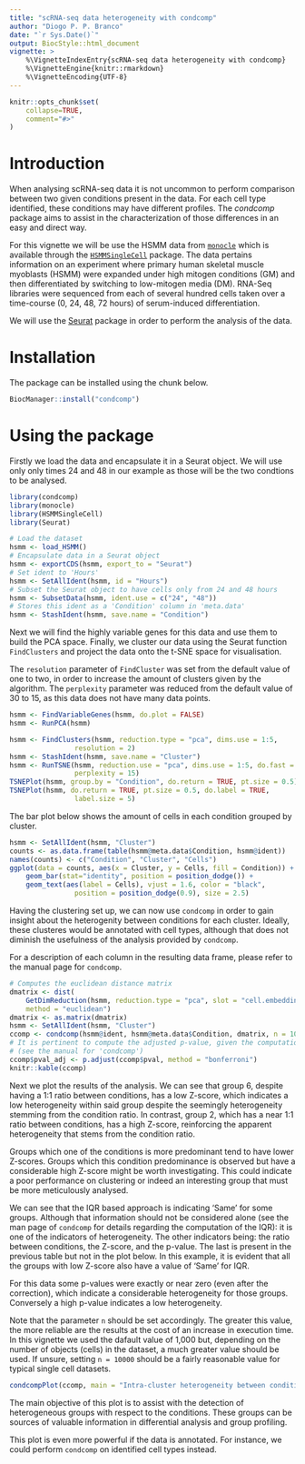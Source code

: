 ```yaml
---
title: "scRNA-seq data heterogeneity with condcomp"
author: "Diogo P. P. Branco"
date: "`r Sys.Date()`"
output: BiocStyle::html_document
vignette: >
    %\VignetteIndexEntry{scRNA-seq data heterogeneity with condcomp}
    %\VignetteEngine{knitr::rmarkdown}
    %\VignetteEncoding{UTF-8}
---
```


```r
knitr::opts_chunk$set(
    collapse=TRUE,
    comment="#>"
)
```

# Introduction

When analysing scRNA-seq data it is not uncommon to perform comparison between
two given conditions present in the data. For each cell type identified, these
conditions may have different profiles. The _condcomp_ package aims to assist in
the characterization of those differences in an easy and direct way.

For this vignette we will be use the HSMM data from
[`monocle`](https://bioconductor.org/packages/release/bioc/html/monocle.html)
which is available through the
[`HSMMSingleCell`](https://bioconductor.org/packages/release/data/experiment/html/HSMMSingleCell.html)
package.
The data pertains information on an experiment where primary human skeletal
muscle myoblasts (HSMM) were expanded under high mitogen conditions (GM) and
then differentiated by switching to low-mitogen media (DM). RNA-Seq libraries
were sequenced from each of several hundred cells taken over a time-course (0,
24, 48, 72 hours) of serum-induced differentiation.

We will use the [Seurat](https://cran.r-project.org/package=Seurat) package in
order to perform the analysis of the data.

# Installation

The package can be installed using the chunk below.

```r
BiocManager::install("condcomp")
```

# Using the package

Firstly we load the data and encapsulate it in a Seurat object. We will use only
only times 24 and 48 in our example as those will be the two condtions to be
analysed.

```r
library(condcomp)
library(monocle)
library(HSMMSingleCell)
library(Seurat)

# Load the dataset
hsmm <- load_HSMM()
# Encapsulate data in a Seurat object
hsmm <- exportCDS(hsmm, export_to = "Seurat")
# Set ident to 'Hours'
hsmm <- SetAllIdent(hsmm, id = "Hours")
# Subset the Seurat object to have cells only from 24 and 48 hours
hsmm <- SubsetData(hsmm, ident.use = c("24", "48"))
# Stores this ident as a 'Condition' column in 'meta.data'
hsmm <- StashIdent(hsmm, save.name = "Condition")
```

Next we will find the highly variable genes for this data and use them to build
the PCA space. Finally, we cluster our data using the Seurat function
`FindClusters` and project the data onto the t-SNE space for visualisation.

The `resolution` parameter of `FindCluster` was set from the default value of
one to two, in order to increase the amount of clusters given by the algorithm.
The `perplexity` parameter was reduced from the default value of 30 to 15, as
this data does not have many data points.

```r
hsmm <- FindVariableGenes(hsmm, do.plot = FALSE)
hsmm <- RunPCA(hsmm)

hsmm <- FindClusters(hsmm, reduction.type = "pca", dims.use = 1:5,
                resolution = 2)
hsmm <- StashIdent(hsmm, save.name = "Cluster")
hsmm <- RunTSNE(hsmm, reduction.use = "pca", dims.use = 1:5, do.fast = TRUE,
                perplexity = 15)
TSNEPlot(hsmm, group.by = "Condition", do.return = TRUE, pt.size = 0.5)
TSNEPlot(hsmm, do.return = TRUE, pt.size = 0.5, do.label = TRUE,
                label.size = 5)
```

The bar plot below shows the amount of cells in each condition grouped by
cluster.

```r
hsmm <- SetAllIdent(hsmm, "Cluster")
counts <- as.data.frame(table(hsmm@meta.data$Condition, hsmm@ident))
names(counts) <- c("Condition", "Cluster", "Cells")
ggplot(data = counts, aes(x = Cluster, y = Cells, fill = Condition)) +
    geom_bar(stat="identity", position = position_dodge()) +
    geom_text(aes(label = Cells), vjust = 1.6, color = "black",
                position = position_dodge(0.9), size = 2.5)
```

Having the clustering set up, we can now use `condcomp` in order to gain insight
about the heterogenity between conditions for each cluster. Ideally, these
clusteres would be annotated with cell types, although that does not diminish
the usefulness of the analysis provided by `condcomp`.

For a description of each column in the resulting data frame, please refer to
the manual page for `condcomp`.

```r
# Computes the euclidean distance matrix
dmatrix <- dist(
    GetDimReduction(hsmm, reduction.type = "pca", slot = "cell.embeddings"),
    method = "euclidean")
dmatrix <- as.matrix(dmatrix)
hsmm <- SetAllIdent(hsmm, "Cluster")
ccomp <- condcomp(hsmm@ident, hsmm@meta.data$Condition, dmatrix, n = 1000)
# It is pertinent to compute the adjusted p-value, given the computation method
# (see the manual for 'condcomp')
ccomp$pval_adj <- p.adjust(ccomp$pval, method = "bonferroni")
knitr::kable(ccomp)
```

Next we plot the results of the analysis. We can see that group 6, despite
having a 1:1 ratio between conditions, has a low Z-score, which indicates a low
heterogeneity within said group despite the seemingly heterogeneity stemming
from the condition ratio. In contrast, group 2, which has a near 1:1 ratio
between conditions, has a high Z-score, reinforcing the apparent heterogeneity
that stems from the condition ratio.

Groups which one of the conditions is more predominant tend to have lower
Z-scores. Groups which this condition predominance is observed but have a
considerable high Z-score might be worth investigating. This could indicate a
poor performance on clustering or indeed an interesting group that must be more
meticulously analysed.

We can see that the IQR based approach is indicating 'Same' for some groups.
Although that information should not be considered alone (see the man page of
`condcomp` for details regarding the computation of the IQR): it is one of the
indicators of heterogeneity. The other indicators being: the ratio between
conditions, the Z-score, and the p-value. The last is present in the previous
table but not in the plot below. In this example, it is evident that all the
groups with low Z-score also have a value of 'Same' for IQR.

For this data some p-values were exactly or near zero (even after the
correction), which indicate a considerable heterogeneity for those groups.
Conversely a high p-value indicates a low heterogeneity.

Note that the parameter `n` should be set accordingly. The greater this value,
the more reliable are the results at the cost of an increase in execution time.
In this vignette we used the dafault value of 1,000 but, depending on the number
of objects (cells) in the dataset, a much greater value should be used. If
unsure, setting `n = 10000` should be a fairly reasonable value for typical
single cell datasets.

```r
condcompPlot(ccomp, main = "Intra-cluster heterogeneity between conditions")
```

The main objective of this plot is to assist with the detection of heterogeneous
groups with respect to the conditions. These groups can be sources of valuable
information in differential analysis and group profiling.

This plot is even more powerful if the data is annotated. For instance, we could
perform `condcomp` on identified cell types instead.

